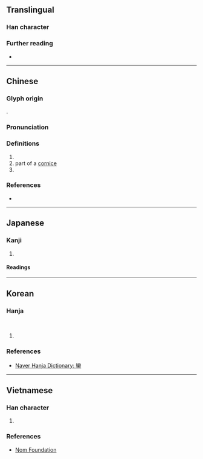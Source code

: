 {{also|栾|灤}}
{{character info}}
==Translingual==

===Han character===
{{Han char|rn=75|rad=木|as=19|sn=23|canj=VFD|four=22904|ids=⿱䜌木}}

===Further reading===
* {{Han ref|kx=0564.010|dkj=15947|dj=0953.050|hdz=21324.150|uh=6B12|ud=27410|bh=F7E1|bd=63457}}

----

==Chinese==
{{zh-forms|s=栾}}

===Glyph origin===
{{Han etyl}}
{{Han compound|䜌|木|c1=p|c2=s|ls=psc|t2=tree}}.

===Pronunciation===
{{zh-pron
|m=luán
|c=lyun4
|mc=y
|oc=y
|ma=
|cat=pn,n
}}

===Definitions===
{{head|zh|Han character}}

# {{taxlink|Koelreuteria paniculata|species|ver=180130}}
# part of a [[cornice]] {{rfv-sense|zh}}
# {{surname|zh}}

===References===
* {{R:yue:Hanzi}}

----

==Japanese==
{{ja-kanji forms|栾|欒}}

===Kanji===
{{ja-kanji|grade=|rs=木19|shin=栾}}

# {{rfdef|ja|sort=木19}}

====Readings====
{{ja-readings
|goon=らん
|kanon=らん
|kun=おうち-<あふち-,ひじき-<ひぢき-,まどか-,まるい-
}}

----

==Korean==

===Hanja===
{{ko-hanja|둥글다|둥글|란||난}}<br>
{{ko-hanja|모감주나무|란||난}}

# {{rfdef|ko|sort=木19}}

===References===
* [https://hanja.dict.naver.com/hanja?q=欒 Naver Hanja Dictionary: 欒]

----

==Vietnamese==

===Han character===
{{vi-readings|hanviet=loan|nom=loan|rs=木19}}

# {{rfdef|vi|sort=木19}}

===References===
* [http://nomfoundation.org/common/nom_details.php?codepoint=6B12 Nom Foundation]